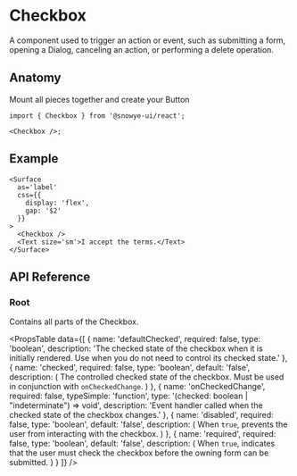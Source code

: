 
# Checkbox

A component used to trigger an action or event, such as submitting a form, opening a Dialog, canceling an action, or performing a delete operation.

## Anatomy

Mount all pieces together and create your Button

```tsx
import { Checkbox } from '@snowye-ui/react';

<Checkbox />;
```

## Example

<HeroContainer>
  <CheckboxDemo />
</HeroContainer>

```tsx
<Surface
  as='label'
  css={{
    display: 'flex',
    gap: '$2'
  }}
>
  <Checkbox />
  <Text size='sm'>I accept the terms.</Text>
</Surface>
```

## API Reference

### Root

Contains all parts of the Checkbox.

<PropsTable
  data={[
    {
      name: 'defaultChecked',
      required: false,
      type: 'boolean',
      description:
        'The checked state of the checkbox when it is initially rendered. Use when you do not need to control its checked state.'
    },
    {
      name: 'checked',
      required: false,
      type: 'boolean',
      default: 'false',
      description: (
        <span>The controlled checked state of the checkbox. Must be used in conjunction with <Code>onCheckedChange</Code>.</span>
      ) 
    },
    {
      name: 'onCheckedChange',
      required: false,
      typeSimple: 'function',
      type: '(checked: boolean | "indeterminate") => void',
      description:
        'Event handler called when the checked state of the checkbox changes.'
    },
    {
      name: 'disabled',
      required: false,
      type: 'boolean',
      default: 'false',
      description: (
        <span>When <Code>true</Code>, prevents the user from interacting with the checkbox.</span>
      )
    },
    {
      name: 'required',
      required: false,
      type: 'boolean',
      default: 'false',
      description: (
        <span>When <Code>true</Code>, indicates that the user must check the checkbox before the owning form can be submitted.</span>
      )
    }
]}
/>
